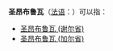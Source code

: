 '''圣昂布鲁瓦'''（[[法语|法语]]：'''{{lang|fr|Saint-Ambroix}}'''）可以指：
*[[圣昂布鲁瓦_(谢尔省)|圣昂布鲁瓦 (谢尔省)]]
*[[圣昂布鲁瓦_(加尔省)|圣昂布鲁瓦 (加尔省)]]
{{消歧義|cat=五字地名消歧义}}